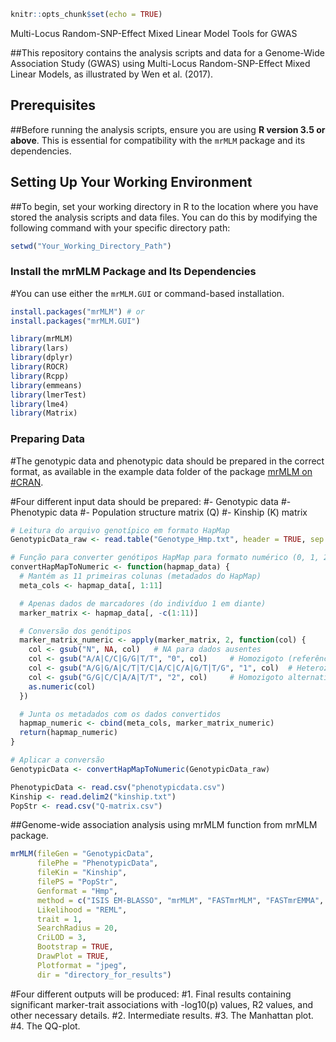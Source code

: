 

```r
knitr::opts_chunk$set(echo = TRUE)
```
 Multi-Locus Random-SNP-Effect Mixed Linear Model Tools for GWAS

##This repository contains the analysis scripts and data for a Genome-Wide Association Study (GWAS) using Multi-Locus Random-SNP-Effect Mixed Linear Models, as illustrated by Wen et al. (2017). 

## Prerequisites

##Before running the analysis scripts, ensure you are using **R version 3.5 or above**. This is essential for compatibility with the `mrMLM` package and its dependencies.

## Setting Up Your Working Environment

##To begin, set your working directory in R to the location where you have stored the analysis scripts and data files. You can do this by modifying the following command with your specific directory path:

```r
setwd("Your_Working_Directory_Path")
```

### Install the mrMLM Package and Its Dependencies
#You can use either the `mrMLM.GUI` or command-based installation.

```r

install.packages("mrMLM") # or
install.packages("mrMLM.GUI")

```

```r
library(mrMLM)
library(lars)
library(dplyr)
library(ROCR)
library(Rcpp)
library(emmeans)
library(lmerTest)
library(lme4)
library(Matrix)

```

### Preparing Data
#The genotypic data and phenotypic data should be prepared in the correct format, as available in the example data folder of the package [mrMLM on #CRAN](https://cran.r-project.org/package=mrMLM).

#Four different input data should be prepared:
#- Genotypic data
#- Phenotypic data
#- Population structure matrix (Q) 
#- Kinship (K) matrix
```r

# Leitura do arquivo genotípico em formato HapMap
GenotypicData_raw <- read.table("Genotype_Hmp.txt", header = TRUE, sep = "\t", stringsAsFactors = FALSE)

# Função para converter genótipos HapMap para formato numérico (0, 1, 2, NA)
convertHapMapToNumeric <- function(hapmap_data) {
  # Mantém as 11 primeiras colunas (metadados do HapMap)
  meta_cols <- hapmap_data[, 1:11]

  # Apenas dados de marcadores (do indivíduo 1 em diante)
  marker_matrix <- hapmap_data[, -c(1:11)]

  # Conversão dos genótipos
  marker_matrix_numeric <- apply(marker_matrix, 2, function(col) {
    col <- gsub("N", NA, col)   # NA para dados ausentes
    col <- gsub("A/A|C/C|G/G|T/T", "0", col)     # Homozigoto (referência)
    col <- gsub("A/G|G/A|C/T|T/C|A/C|C/A|G/T|T/G", "1", col)  # Heterozigoto
    col <- gsub("G/G|C/C|A/A|T/T", "2", col)     # Homozigoto alternativo (alguns duplicados)
    as.numeric(col)
  })

  # Junta os metadados com os dados convertidos
  hapmap_numeric <- cbind(meta_cols, marker_matrix_numeric)
  return(hapmap_numeric)
}

# Aplicar a conversão
GenotypicData <- convertHapMapToNumeric(GenotypicData_raw)

PhenotypicData <- read.csv("phenotypicdata.csv")
Kinship <- read.delim2("kinship.txt")
PopStr <- read.csv("Q-matrix.csv")
```

##Genome-wide association analysis using mrMLM function from mrMLM package.
```r

mrMLM(fileGen = "GenotypicData",
      filePhe = "PhenotypicData",
      fileKin = "Kinship",
      filePS = "PopStr",
      Genformat = "Hmp",
      method = c("ISIS EM-BLASSO", "mrMLM", "FASTmrMLM", "FASTmrEMMA", "pLARmEB", "pKWmEB"),
      Likelihood = "REML",
      trait = 1,
      SearchRadius = 20,
      CriLOD = 3,
      Bootstrap = TRUE,
      DrawPlot = TRUE,
      Plotformat = "jpeg",
      dir = "directory_for_results")
```

#Four different outputs will be produced:
#1. Final results containing significant marker-trait associations with -log10(p) values, R2 values, and other necessary details.
#2. Intermediate results.
#3. The Manhattan plot.
#4. The QQ-plot.